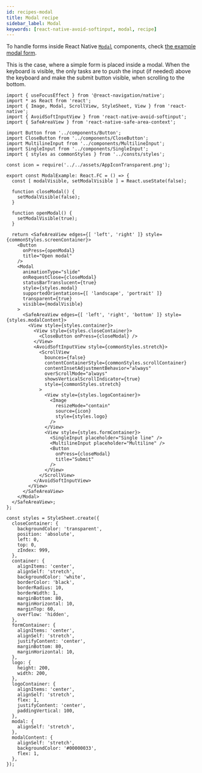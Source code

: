 ```yaml
---
id: recipes-modal
title: Modal recipe
sidebar_label: Modal
keywords: [react-native-avoid-softinput, modal, recipe]
---
```


To handle forms inside React Native [`Modal`](https://reactnative.dev/docs/modal) components, check [the example modal form](https://github.com/mateusz1913/react-native-avoid-softinput/blob/main/packages/app/src/screens/ModalExample.tsx).

This is the case, where a simple form is placed inside a modal.
When the keyboard is visible, the only tasks are to push the input (if needed) above the keyboard and make the submit button visible, when scrolling to the bottom.

```tsx title="packages/app/src/screens/ModalExample.tsx"
import { useFocusEffect } from '@react-navigation/native';
import * as React from 'react';
import { Image, Modal, ScrollView, StyleSheet, View } from 'react-native';
import { AvoidSoftInputView } from 'react-native-avoid-softinput';
import { SafeAreaView } from 'react-native-safe-area-context';

import Button from '../components/Button';
import CloseButton from '../components/CloseButton';
import MultilineInput from '../components/MultilineInput';
import SingleInput from '../components/SingleInput';
import { styles as commonStyles } from '../consts/styles';

const icon = require('../../assets/AppIconTransparent.png');

export const ModalExample: React.FC = () => {
  const [ modalVisible, setModalVisible ] = React.useState(false);

  function closeModal() {
    setModalVisible(false);
  }

  function openModal() {
    setModalVisible(true);
  }

  return <SafeAreaView edges={[ 'left', 'right' ]} style={commonStyles.screenContainer}>
    <Button
      onPress={openModal}
      title="Open modal"
    />
    <Modal
      animationType="slide"
      onRequestClose={closeModal}
      statusBarTranslucent={true}
      style={styles.modal}
      supportedOrientations={[ 'landscape', 'portrait' ]}
      transparent={true}
      visible={modalVisible}
    >
      <SafeAreaView edges={[ 'left', 'right', 'bottom' ]} style={styles.modalContent}>
        <View style={styles.container}>
          <View style={styles.closeContainer}>
            <CloseButton onPress={closeModal} />
          </View>
          <AvoidSoftInputView style={commonStyles.stretch}>
            <ScrollView
              bounces={false}
              contentContainerStyle={commonStyles.scrollContainer}
              contentInsetAdjustmentBehavior="always"
              overScrollMode="always"
              showsVerticalScrollIndicator={true}
              style={commonStyles.stretch}
            >
              <View style={styles.logoContainer}>
                <Image
                  resizeMode="contain"
                  source={icon}
                  style={styles.logo}
                />
              </View>
              <View style={styles.formContainer}>
                <SingleInput placeholder="Single line" />
                <MultilineInput placeholder="Multiline" />
                <Button
                  onPress={closeModal}
                  title="Submit"
                />
              </View>
            </ScrollView>
          </AvoidSoftInputView>
        </View>
      </SafeAreaView>
    </Modal>
  </SafeAreaView>;
};

const styles = StyleSheet.create({
  closeContainer: {
    backgroundColor: 'transparent',
    position: 'absolute',
    left: 0,
    top: 0,
    zIndex: 999,
  },
  container: {
    alignItems: 'center',
    alignSelf: 'stretch',
    backgroundColor: 'white',
    borderColor: 'black',
    borderRadius: 10,
    borderWidth: 1,
    marginBottom: 80,
    marginHorizontal: 10,
    marginTop: 60,
    overflow: 'hidden',
  },
  formContainer: {
    alignItems: 'center',
    alignSelf: 'stretch',
    justifyContent: 'center',
    marginBottom: 80,
    marginHorizontal: 10,
  },
  logo: {
    height: 200,
    width: 200,
  },
  logoContainer: {
    alignItems: 'center',
    alignSelf: 'stretch',
    flex: 1,
    justifyContent: 'center',
    paddingVertical: 100,
  },
  modal: {
    alignSelf: 'stretch',
  },
  modalContent: {
    alignSelf: 'stretch',
    backgroundColor: '#00000033',
    flex: 1,
  },
});
```
